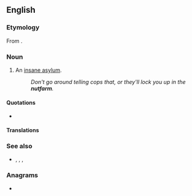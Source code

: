 ==English==

===Etymology===
From {{compound|en|nut|t1=insane person|farm}}.

===Noun===
{{en-noun}}

# {{lb|en|informal}} An [[insane asylum]].
#: ''Don't go around telling cops that, or they'll lock you up in the '''nutfarm'''.''

====Quotations====
* {{seeCites}}

====Translations====
{{trans-see|informal term for lunatic asylum|madhouse}}

===See also===
* {{sense|lunatic asylum}} {{l|en|nuthouse}}, {{l|en|insane asylum}}, {{l|en|funny farm}}, {{l|en|mental hospital}}

===Anagrams===
* {{anagrams|en|a=afmnrtu|turfman}}